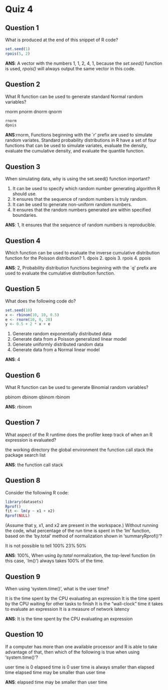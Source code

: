 Quiz 4
=============

## Question 1
What is produced at the end of this snippet of R code?

```r
set.seed(1)
rpois(5, 2)

```
**ANS**: A vector with the numbers 1, 1, 2, 4, 1, because the *set.seed()* function is used, *rpois()* will always output the same vector in this code.

## Question 2
What R function can be used to generate standard Normal random variables?

rnorm
pnorm
dnorm
qnorm

```r
rnorm
dpois
```
**ANS**:rnorm, Functions beginning with the `r' prefix are used to simulate random variates. Standard probability distributions in R have a set of four functions that can be used to simulate variates, evaluate the density, evaluate the cumulative density, and evaluate the quantile function.

## Question 3

When simulating data, why is using the set.seed() function important?

1. It can be used to specify which random number generating algorithm R should use.
2. It ensures that the sequence of random numbers is truly random.
3. It can be used to generate non-uniform random numbers.
4. It ensures that the random numbers generated are within specified boundaries. 

**ANS**: 1, It ensures that the sequence of random numbers is reproducible.


## Question 4

Which function can be used to evaluate the inverse cumulative distribution function for the Poisson distribution?
1. dpois
2. qpois
3. rpois
4. ppois

**ANS**: 2, Probability distribution functions beginning with the `q' prefix are used to evaluate the cumulative distribution function.

## Question 5

What does the following code do?

```r
set.seed(10)
x <- rbinom(10, 10, 0.5)
e <- rnorm(10, 0, 20)
y <- 0.5 + 2 * x + e

```

1. Generate random exponentially distributed data
2. Generate data from a Poisson generalized linear model
3. Generate uniformly distributed random data
4. Generate data from a Normal linear model 

**ANS**: 4

## Question 6

What R function can be used to generate Binomial random variables?

pbinom
dbinom
qbinom
rbinom

**ANS**: rbinom

## Question 7

What aspect of the R runtime does the profiler keep track of when an R expression is evaluated?

the working directory
the global environment
the function call stack
the package search list

**ANS**: the function call stack

## Question 8

Consider the following R code:

```r
library(datasets)
Rprof()
fit <- lm(y ~ x1 + x2)
Rprof(NULL)
```
(Assume that y, x1, and x2 are present in the workspace.) Without running the code, what percentage of the run time is spent in the 'lm' function, based on the 'by.total' method of normalization shown in 'summaryRprof()'?

It is not possible to tell
100%
23%
50% 

**ANS**: 100%, When using *by.total* normalization, the top-level function (in this case, `lm()') always takes 100% of the time.

## Question 9

When using 'system.time()', what is the user time?

It is the time spent by the CPU evaluating an expression
It is the time spent by the CPU waiting for other tasks to finish
It is the "wall-clock" time it takes to evaluate an expression
It is a measure of network latency

**ANS**: It is the time spent by the CPU evaluating an expression

## Question 10

If a computer has more than one available processor and R is able to take advantage of that, then which of the following is true when using 'system.time()'?

user time is 0
elapsed time is 0
user time is always smaller than elapsed time
elapsed time may be smaller than user time 

**ANS**: elapsed time may be smaller than user time 
